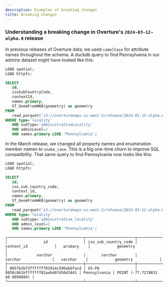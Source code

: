 ```yaml
---
description: Examples of breaking changes
title: Breaking Changes
---
```


### Understanding a breaking change in Overture's `2024-03-12-alpha.0` release

In previous releases of Overture data, we used `camelCase` for attribute names throughout the schema. A duckdb query to find Pennsylvania in our admins dataset might have looked like this:

```sql
LOAD spatial;
LOAD httpfs:

SELECT
   id,
   isoSubCountryCode,
   contextId,
   names.primary,
   ST_GeomFromWKB(geometry) as geometry
FROM
   read_parquet('s3://overturemaps-us-west-2/release/2024-02-15-alpha.0/theme=admins/type=*/*', filename=true, hive_partitioning=1)
WHERE type='locality'
   AND subType='administrativeLocality'
   AND adminLevel=2
   AND names.primary LIKE 'Pennsylvania';
```

In the March release, we changed all property names and enumeration member names to `snake_case`. This is a big one-time churn to improve SQL compatibility. That same query to find Pennsylvania now looks like this:

```sql
LOAD spatial;
LOAD httpfs:

SELECT
   id,
   iso_sub_country_code,
   context_id,
   names.primary,
   ST_GeomFromWKB(geometry) as geometry
FROM
   read_parquet('s3://overturemaps-us-west-2/release/2024-03-12-alpha.0/theme=admins/type=*/*', filename=true, hive_partitioning=1)
WHERE type='locality'
   AND subtype='administrative_locality'
   AND admin_level=2
   AND names.primary LIKE 'Pennsylvania';
```
```
┌──────────────────────────────────┬──────────────────────┬──────────────────────────────────┬──────────────┬────────────────────────────────┐
│                id                │ iso_sub_country_code │            context_id            │   primary    │            geometry            │
│             varchar              │       varchar        │             varchar              │   varchar    │            geometry            │
├──────────────────────────────────┼──────────────────────┼──────────────────────────────────┼──────────────┼────────────────────────────────┤
│ 0857b2b73fffffff01914c596abbfacd │ US-PA                │ 0850c861bfffffff01aeb407d56d3441 │ Pennsylvania │ POINT (-77.7278831 40.9699889) │
└──────────────────────────────────┴──────────────────────┴──────────────────────────────────┴──────────────┴────────────────────────────────┘
```
